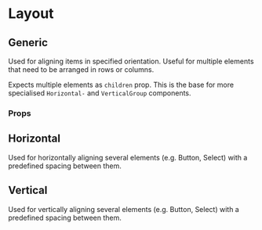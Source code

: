 
# Layout

## Generic

Used for aligning items in specified orientation. Useful for multiple elements that need to be arranged in rows or columns.

Expects multiple elements as `children` prop. This is the base for more specialised `Horizontal-` and `VerticalGroup` components.

### Props

<ArgTypes of={Layout} />

## Horizontal

Used for horizontally aligning several elements (e.g. Button, Select) with a predefined spacing between them.

<Canvas of={LayoutStories.Horizontal} />

## Vertical

Used for vertically aligning several elements (e.g. Button, Select) with a predefined spacing between them.

<Canvas of={LayoutStories.Vertical} />
